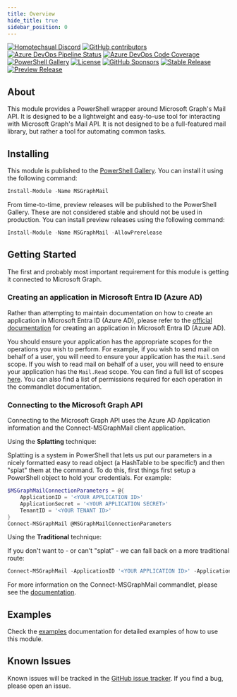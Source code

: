 ```yaml
---
title: Overview
hide_title: true
sidebar_position: 0
---
```


[![Homotechsual Discord](https://img.shields.io/discord/1075421628424523816?style=for-the-badge&logo=discord&logoColor=white&label=Homotechsual%20Discord)](https://discord.gg/NrCjh5ht7K)
[![GitHub contributors](https://img.shields.io/github/contributors/homotechsual/msgraphmail?style=for-the-badge&logo=github)](https://github.com/homotechsual/msgraphmail/)
[![Azure DevOps Pipeline Status](https://img.shields.io/azure-devops/tests/MSPsUK/msgraphmail/4?style=for-the-badge)](https://dev.azure.com/MSPsUK/MSGraphMail/_build?definitionId=4)
[![Azure DevOps Code Coverage](https://img.shields.io/azure-devops/coverage/MSPsUK/msgraphmail/4?style=for-the-badge)](https://dev.azure.com/MSPsUK/MSGraphMail/_build?definitionId=4)
[![PowerShell Gallery](https://img.shields.io/powershellgallery/dt/msgraphmail?style=for-the-badge)](https://www.powershellgallery.com/packages/MSGraphMail/)
[![License](https://img.shields.io/github/license/homotechsual/msgraphmail?style=for-the-badge)](https://mit.license.homotechsual.dev)
[![GitHub Sponsors](https://img.shields.io/github/sponsors/homotechsual?style=for-the-badge)](https://github.com/sponsors/homotechsual/)
[![Stable Release](https://img.shields.io/powershellgallery/v/MSGraphMail?label=Stable+Release&style=for-the-badge)](https://www.powershellgallery.com/packages/MSGraphMail/)
[![Preview Release](https://img.shields.io/powershellgallery/v/MSGraphMail?label=Preview+Release&include_prereleases&style=for-the-badge)](https://www.powershellgallery.com/packages/MSGraphMail/)

## About

This module provides a PowerShell wrapper around Microsoft Graph's Mail API. It is designed to be a lightweight and easy-to-use tool for interacting with Microsoft Graph's Mail API. It is not designed to be a full-featured mail library, but rather a tool for automating common tasks.

## Installing

This module is published to the [PowerShell Gallery](https://www.powershellgallery.com/packages/MSGraphMail/). You can install it using the following command:

```powershell
Install-Module -Name MSGraphMail
```

From time-to-time, preview releases will be published to the PowerShell Gallery. These are not considered stable and should not be used in production. You can install preview releases using the following command:

```powershell
Install-Module -Name MSGraphMail -AllowPrerelease
```

## Getting Started

The first and probably most important requirement for this module is getting it connected to Microsoft Graph.

### Creating an application in Microsoft Entra ID (Azure AD)

Rather than attempting to maintain documentation on how to create an application in Microsoft Entra ID (Azure AD), please refer to the [official documentation](https://learn.microsoft.com/en-us/azure/active-directory/develop/howto-create-service-principal-portal) for creating an application in Microsoft Entra ID (Azure AD).

You should ensure your application has the appropriate scopes for the operations you wish to perform. For example, if you wish to send mail on behalf of a user, you will need to ensure your application has the `Mail.Send` scope. If you wish to read mail on behalf of a user, you will need to ensure your application has the `Mail.Read` scope. You can find a full list of scopes [here](https://docs.microsoft.com/en-us/graph/permissions-reference#mail-permissions). You can also find a list of permissions required for each operation in the commandlet documentation.

### Connecting to the Microsoft Graph API

Connecting to the Microsoft Graph API uses the Azure AD Application information and the Connect-MSGraphMail client application.

Using the **Splatting** technique:

Splatting is a system in PowerShell that lets us put our parameters in a nicely formatted easy to read object (a HashTable to be specific!) and then "splat" them at the command. To do this, first things first setup a PowerShell object to hold your credentials. For example:

```powershell
$MSGraphMailConnectionParameters = @{
    ApplicationID = '<YOUR APPLICATION ID>'
    ApplicationSecret = '<YOUR APPLICATION SECRET>'
    TenantID = '<YOUR TENANT ID>'
}
Connect-MSGraphMail @MSGraphMailConnectionParameters
```

Using the **Traditional** technique:

If you don't want to - or can't "splat" - we can fall back on a more traditional route:

```powershell
Connect-MSGraphMail -ApplicationID '<YOUR APPLICATION ID>' -ApplicationSecret '<YOUR APPLICATION SECRET>' -TenantID '<YOUR TENANT ID>'
```

For more information on the Connect-MSGraphMail commandlet, please see the [documentation](./commandlets/connect/Connect-MSGraphMail.mdx).

## Examples

Check the [examples](./category/examples/) documentation for detailed examples of how to use this module.

## Known Issues

Known issues will be tracked in the [GitHub issue tracker](https://github.com/homotechsual/msgraphmail/issues). If you find a bug, please open an issue.
